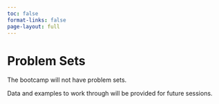 ```yaml
---
toc: false
format-links: false
page-layout: full
---
```

# Problem Sets

The bootcamp will not have problem sets. 

Data and examples to work through will be provided for future sessions. 